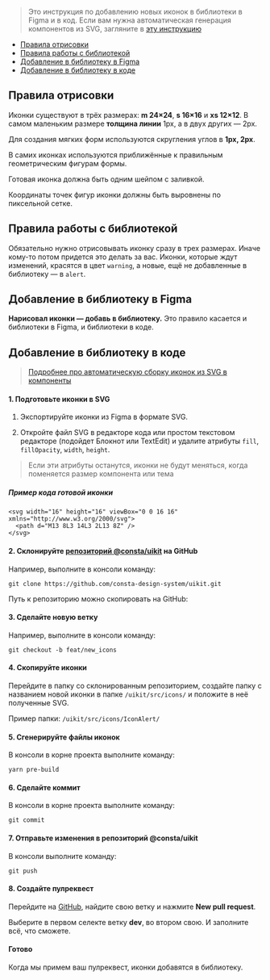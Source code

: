 

> Это инструкция по добавлению новых иконок в библиотеки в Figma и в код. Если вам нужна автоматическая генерация компонентов из SVG, загляните в [эту инструкцию](##LIBS.LIB.STAND.TAB/lib:portal/stand:custom-addicons/tab:dev)

- [Правила отрисовки](#правила-отрисовки)
- [Правила работы с библиотекой](#правила-работы-с-библиотекой)
- [Добавление в библиотеку в Figma](#добавление-в-библиотеку-в-figma)
- [Добавление в библиотеку в коде](#добавление-в-библиотеку-в-коде)

## Правила отрисовки

Иконки существуют в трёх размерах: **m 24×24**, **s 16×16** и **xs 12×12**.
В самом маленьким размере **толщина линии** 1px, а в двух других — 2px.

<Icon1 />

Для создания мягких форм используются скругления углов в **1px, 2px**.

<Icon2 />

В самих иконках используются приближённые к правильным геометрическим фигурам формы.

<Icon3 />

Готовая иконка должна быть одним шейпом с заливкой.

<InstructionPictures name="4-figma-union" />

Координаты точек фигур иконки должны быть выровнены по пиксельной сетке.

<Icon5 />

## Правила работы с библиотекой

Обязательно нужно отрисовывать иконку сразу в трех размерах. Иначе кому-то потом придется это делать за вас.
Иконки, которые ждут изменений, красятся в цвет `warning`, а новые, ещё не добавленные в библиотеку — в `alert`.

<Icon6 />

## Добавление в библиотеку в Figma

**Нарисовал иконки — добавь в библиотеку.** Это правило касается и библиотеки в Figma, и библиотеки в коде.

<InstructionPictures name="7-figma" />

## Добавление в библиотеку в коде

> [Подробнее про автоматическую сборку иконок из SVG в компоненты](##LIBS.LIB.STAND.TAB/lib:portal/stand:custom-addicons/tab:dev)

#### 1. Подготовьте иконки в SVG

1. Экспортируйте иконки из Figma в формате SVG.

<InstructionPictures name="9-figma" />

2. Откройте файл SVG в редакторе кода или простом текстовом редакторе (подойдет Блокнот или TextEdit) и удалите атрибуты `fill`, `fillOpacity`, `width`, `height`.

> Если эти атрибуты останутся, иконки не будут меняться, когда поменяется размер компонента или тема

##### Пример кода готовой иконки

```
<svg width="16" height="16" viewBox="0 0 16 16" xmlns="http://www.w3.org/2000/svg">
  <path d="M13 8L3 14L3 2L13 8Z" />
</svg>
```

#### 2. Склонируйте [репозиторий @consta/uikit](https://github.com/consta-design-system/uikit) на GitHub

Например, выполните в консоли команду:

`git clone https://github.com/consta-design-system/uikit.git`

Путь к репозиторию можно скопировать на GitHub:

<InstructionPictures name="8-github" />

#### 3. Сделайте новую ветку

Например, выполните в консоли команду:

`git checkout -b feat/new_icons`

#### 4. Скопируйте иконки

Перейдите в папку со склонированным репозиторием, создайте папку с названием новой иконки в папке `/uikit/src/icons/` и положите в неё полученные SVG.

Пример папки: `/uikit/src/icons/IconAlert/`

<InstructionPictures name="10-finder" />

#### 5. Сгенерируйте файлы иконок

В консоли в корне проекта выполните команду:

`yarn pre-build`

#### 6. Сделайте коммит

В консоли в корне проекта выполните команду:

`git commit`

#### 7. Отправьте изменения в репозиторий @consta/uikit

В консоли выполните команду:

`git push`

#### 8. Создайте пулреквест

Перейдите на [GitHub](https://github.com/consta-design-system/uikit), найдите свою ветку и нажмите **New pull request**.

<InstructionPictures name="11-github" />

Выберите в первом селекте ветку **dev**, во втором свою. И заполните всё, что сможете.

#### Готово

Когда мы примем ваш пулреквест, иконки добавятся в библиотеку.
